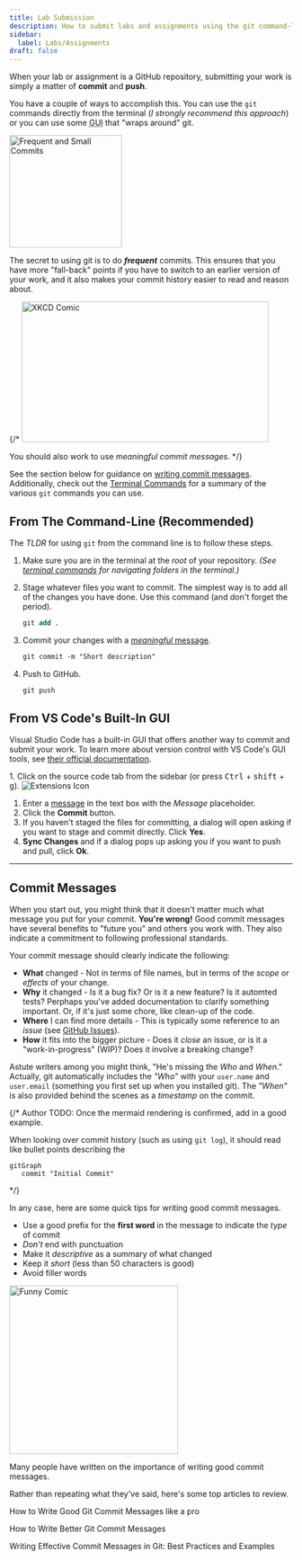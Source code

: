 ```yaml
---
title: Lab Submission
description: How to submit labs and assignments using the git command-line tools.
sidebar:
  label: Labs/Assignments
draft: false
---
```



When your lab or assignment is a GitHub repository, submitting your work is simply a matter of **commit** and **push**.

You have a couple of ways to accomplish this. You can use the `git` commands directly from the terminal (*I strongly recommend this approach*) or you can use some <abbr title="Graphical User Interface">GUI</abbr> that "wraps around" git.

<Aside>

<Image src={versionControl} alt="Frequent and Small Commits" class="float-end pl-3" width="200" />

The secret to using git is to do ***frequent*** commits. This ensures that you have more "fall-back" points if you have to switch to an earlier version of your work, and it also makes your commit history easier to read and reason about.

{/* <Image src="https://imgs.xkcd.com/comics/git_commit.png" alt="XKCD Comic" class="float-start pr-3" width="439" height="250" />

You should also work to use *meaningful commit messages*. */}
</Aside>

See the section below for guidance on [writing commit messages](#commit-messages). Additionally, check out the [Terminal Commands](/CPSC-1520/reference/1000#git/) for a summary of the various `git` commands you can use.

## From The Command-Line (Recommended)

The *TLDR* for using `git` from the command line is to follow these steps.

<Steps>

1. Make sure you are in the terminal at the *root* of your repository. *(See [terminal commands](/CPSC-1520/reference/1000#navigating-the-terminal/) for navigating folders in the terminal.)*
1. Stage whatever files you want to commit. The simplest way is to add all of the changes you have done. Use this command (and don't forget the period).

   ```ps
   git add .
   ```

1. Commit your changes with a [*meaningful* message](#commit-messages).

   ```ps
   git commit -m "Short description"
   ```

1. Push to GitHub.

   ```ps
   git push
   ```
</Steps>

## From VS Code's Built-In GUI

Visual Studio Code has a built-in GUI that offers another way to commit and submit your work. To learn more about version control with VS Code's GUI tools, see <a href="https://code.visualstudio.com/docs/sourcecontrol/overview" target="_blank">their official documentation</a>.

<Steps>
1. Click on the source code tab from the sidebar (or press <kbd>Ctrl</kbd> + <kbd>shift</kbd> + <kbd>g</kbd>).

   <Image src={SourceCode} alt="Extensions Icon" />

1. Enter a [message](#commit-messages) in the text box with the *Message* placeholder.
1. Click the **Commit** button.
1. If you haven't staged the files for committing, a dialog will open asking if you want to stage and commit directly. Click **Yes**.
1. **Sync Changes** and if a dialog pops up asking you if you want to push and pull, click **Ok**.
</Steps>

----

## Commit Messages

When you start out, you might think that it doesn't matter much what message you put for your commit. **You're wrong!** Good commit messages have several benefits to "future you" and others you work with. They also indicate a commitment to following professional standards.

Your commit message should clearly indicate the following:

- **What** changed - Not in terms of file names, but in terms of the *scope* or *effects* of your change.
- **Why** it changed - Is it a bug fix? Or is it a new feature? Is it automted tests? Perphaps you've added documentation to clarify something important. Or, if it's just some chore, like clean-up of the code.
- **Where** I can find more details - This is typically some reference to an *issue* (see <a target="_blank" href="">GitHub Issues</a>).
- **How** it fits into the bigger picture - Does it *close* an issue, or is it a "work-in-progress" (WIP)? Does it involve a breaking change?

Astute writers among you might think, "He's missing the *Who* and *When*." Actually, git automatically includes the *"Who"* with your `user.name` and `user.email` (something you first set up when you installed git). The *"When"* is also provided behind the scenes as a *timestamp* on the commit.

{/* 
Author TODO: Once the mermaid rendering is confirmed, add in a good example.

When looking over commit history (such as using `git log`), it should read like bullet points describing the 

```mermaid
gitGraph
   commit "Initial Commit"
```
*/}

In any case, here are some quick tips for writing good commit messages.

- Use a good prefix for the **first word** in the message to indicate the *type* of commit
- *Don't* end with punctuation
- Make it *descriptive* as a summary of what changed
- Keep it *short* (less than 50 characters is good)
- Avoid filler words

<Aside type="tip" title="Further Reading">
   <img src="https://imgs.xkcd.com/comics/git_commit.png" alt="Funny Comic" class="float-end ml-3" width="300" />

   Many people have written on the importance of writing good commit messages.
   
   Rather than repeating what they've said, here's some top articles to review.

   <LinkButton href="https://medium.com/front-end-weekly/how-to-write-good-git-commit-messages-like-a-pro-2c12f01569d9" target="_blank">How to Write Good Git Commit Messages like a pro</LinkButton>

   <LinkButton href="https://www.freecodecamp.org/news/how-to-write-better-git-commit-messages/" target="_blank">How to Write Better Git Commit Messages</LinkButton>

   <LinkButton href="https://www.pullrequest.com/blog/mastering-the-art-of-git-commit-messages/" target="_blank">Writing Effective Commit Messages in Git: Best Practices and Examples</LinkButton>
</Aside>

